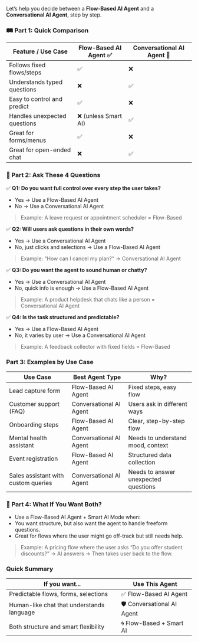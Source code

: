 Let’s help you decide between a **Flow-Based AI Agent** and a **Conversational AI Agent**, step by step.


### 🛤 Part 1: Quick Comparison

| Feature / Use Case | Flow-Based AI Agent ✅ | Conversational AI Agent 🤖 |
|---|---|---|
| Follows fixed flows/steps | ✅ | ❌ |
| Understands typed questions | ❌ | ✅ |
| Easy to control and predict | ✅ | ❌ |
| Handles unexpected questions | ❌ (unless Smart AI) | ✅ |
| Great for forms/menus | ✅ | ❌ |
| Great for open-ended chat | ❌ | ✅ |

### 🧭 Part 2: Ask These 4 Questions

✅ **Q1: Do you want full control over every step the user takes?**
- Yes → Use a Flow-Based AI Agent
- No → Use a Conversational AI Agent
> Example: A leave request or appointment scheduler = Flow-Based

✅ **Q2: Will users ask questions in their own words?**
- Yes → Use a Conversational AI Agent
- No, just clicks and selections → Use a Flow-Based AI Agent
> Example: “How can I cancel my plan?” → Conversational AI Agent

✅ **Q3: Do you want the agent to sound human or chatty?**
- Yes → Use a Conversational AI Agent
- No, quick info is enough → Use a Flow-Based AI Agent
> Example: A product helpdesk that chats like a person = Conversational AI Agent

✅ **Q4: Is the task structured and predictable?**
- Yes → Use a Flow-Based AI Agent
- No, it varies by user → Use a Conversational AI Agent
> Example: A feedback collector with fixed fields = Flow-Based

### Part 3: Examples by Use Case

| Use Case                             | Best Agent Type            | Why?                                         |
|--------------------------------------|-----------------------------|----------------------------------------------|
| Lead capture form                    | Flow-Based AI Agent         | Fixed steps, easy flow                       |
| Customer support (FAQ)               | Conversational AI Agent     | Users ask in different ways                  |
| Onboarding steps                     | Flow-Based AI Agent         | Clear, step-by-step flow                     |
| Mental health assistant              | Conversational AI Agent     | Needs to understand mood, context            |
| Event registration                   | Flow-Based AI Agent         | Structured data collection                   |
| Sales assistant with custom queries  | Conversational AI Agent     | Needs to answer unexpected questions         |


### 🔁 Part 4: What If You Want Both?
- Use a Flow-Based AI Agent + Smart AI Mode when:
- You want structure, but also want the agent to handle freeform questions.
- Great for flows where the user might go off-track but still needs help.
> Example: A pricing flow where the user asks “Do you offer student discounts?” → AI answers → Then takes user back to the flow.

### Quick Summary

| If you want...                                      | Use This Agent                |
|-----------------------------------------------------|--------------------------------|
| Predictable flows, forms, selections                | ✅ Flow-Based AI Agent         |
| Human-like chat that understands language           | 🛡 Conversational AI Agent     |
| Both structure and smart flexibility                | 🌀 Flow-Based + Smart AI       |
